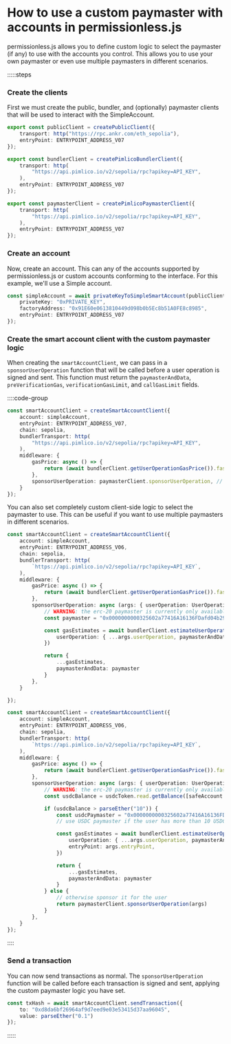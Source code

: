 
<VersionWarning version="0.1" />

# How to use a custom paymaster with accounts in permissionless.js

permissionless.js allows you to define custom logic to select the paymaster (if any) to use with the accounts you control. This allows you to use your own paymaster or even use multiple paymasters in different scenarios.

:::::steps

### Create the clients

First we must create the public, bundler, and (optionally) paymaster clients that will be used to interact with the SimpleAccount.

```ts
export const publicClient = createPublicClient({
	transport: http("https://rpc.ankr.com/eth_sepolia"),
	entryPoint: ENTRYPOINT_ADDRESS_V07
});

export const bundlerClient = createPimlicoBundlerClient({
	transport: http(
		"https://api.pimlico.io/v2/sepolia/rpc?apikey=API_KEY",
	),
	entryPoint: ENTRYPOINT_ADDRESS_V07
});

export const paymasterClient = createPimlicoPaymasterClient({
	transport: http(
		"https://api.pimlico.io/v2/sepolia/rpc?apikey=API_KEY",
	),
	entryPoint: ENTRYPOINT_ADDRESS_V07
});
```

### Create an account

Now, create an account. This can any of the accounts supported by permissionless.js or custom accounts conforming to the interface. For this example, we'll use a Simple account.

```ts
const simpleAccount = await privateKeyToSimpleSmartAccount(publicClient, {
	privateKey: "0xPRIVATE_KEY",
	factoryAddress: "0x91E60e0613810449d098b0b5Ec8b51A0FE8c8985",
	entryPoint: ENTRYPOINT_ADDRESS_V07
});
```

### Create the smart account client with the custom paymaster logic

When creating the `smartAccountClient`, we can pass in a `sponsorUserOperation` function that will be called before a user operation is signed and sent. This function must return the `paymasterAndData`, `preVerificationGas`, `verificationGasLimit`, and `callGasLimit` fields.

::::code-group

```ts [Pimlico Paymaster]
const smartAccountClient = createSmartAccountClient({
	account: simpleAccount,
	entryPoint: ENTRYPOINT_ADDRESS_V07,
	chain: sepolia,
	bundlerTransport: http(
		"https://api.pimlico.io/v2/sepolia/rpc?apikey=API_KEY",
	),
	middleware: {
		gasPrice: async () => {
			return (await bundlerClient.getUserOperationGasPrice()).fast // if using pimlico bundlers
		},
		sponsorUserOperation: paymasterClient.sponsorUserOperation, // optional
	}
});
```

You can also set completely custom client-side logic to select the paymaster to use. This can be useful if you want to use multiple paymasters in different scenarios.

```ts [ERC-20 Paymaster]
const smartAccountClient = createSmartAccountClient({
	account: simpleAccount,
	entryPoint: ENTRYPOINT_ADDRESS_V06,
	chain: sepolia,
	bundlerTransport: http(
		`https://api.pimlico.io/v2/sepolia/rpc?apikey=API_KEY`,
	),
	middleware: {
		gasPrice: async () => {
			return (await bundlerClient.getUserOperationGasPrice()).fast // if using pimlico bundlers
		},
		sponsorUserOperation: async (args: { userOperation: UserOperation, entryPoint: Address }) => {
			// WARNING: the erc-20 paymaster is currently only available for entrypoint v0.6
			const paymaster = "0x0000000000325602a77416A16136FDafd04b299f" // usdc paymaster on sepolia

			const gasEstimates = await bundlerClient.estimateUserOperationGas({
				userOperation: { ...args.userOperation, paymasterAndData: paymaster },
			})

			return {
				...gasEstimates,
				paymasterAndData: paymaster
			}
		},
	}

});
```

```ts [Dynamic Paymaster Logic]
const smartAccountClient = createSmartAccountClient({
	account: simpleAccount,
	entryPoint: ENTRYPOINT_ADDRESS_V06,
	chain: sepolia,
	bundlerTransport: http(
		`https://api.pimlico.io/v2/sepolia/rpc?apikey=API_KEY`,
	),
	middleware: {
		gasPrice: async () => {
			return (await bundlerClient.getUserOperationGasPrice()).fast // if using pimlico bundlers
		},
		sponsorUserOperation: async (args: { userOperation: UserOperation, entryPoint: Address }) => {
			// WARNING: the erc-20 paymaster is currently only available for entrypoint v0.6
			const usdcBalance = usdcToken.read.getBalance([safeAccount.address]) // get the user's usdc token balance on sepolia

			if (usdcBalance > parseEther("10")) {
				const usdcPaymaster = "0x0000000000325602a77416A16136FDafd04b299f" // usdc paymaster on sepolia
				// use USDC paymaster if the user has more than 10 USDC

				const gasEstimates = await bundlerClient.estimateUserOperationGas({
					userOperation: { ...args.userOperation, paymasterAndData: paymaster },
					entryPoint: args.entryPoint,
				})

				return {
					...gasEstimates,
					paymasterAndData: paymaster
				}
			} else {
				// otherwise sponsor it for the user
				return paymasterClient.sponsorUserOperation(args)
			}
		},
	}
});
```

::::

### Send a transaction

You can now send transactions as normal. The `sponsorUserOperation` function will be called before each transaction is signed and sent, applying the custom paymaster logic you have set.

```ts
const txHash = await smartAccountClient.sendTransaction({
	to: "0xd8da6bf26964af9d7eed9e03e53415d37aa96045",
	value: parseEther("0.1")
});
```

:::::